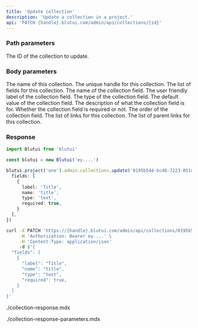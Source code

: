 ```yaml
---
title: 'Update collection'
description: 'Update a collection in a project.'
api: 'PATCH {handle}.blutui.com/admin/api/collections/{id}'
---
```


### Path parameters

<Parameter name="id" type="string" required>
The ID of the collection to update.
</Parameter>

### Body parameters

<Parameter name="name" type="string">
The name of this collection.
</Parameter>

<Parameter name="handle" type="string">
The unique handle for this collection.
</Parameter>

<Parameter name="fields" type="array">
The list of fields for this collection.
</Parameter>

<Parameter name="fields.*.name" type="string" required>
The name of the collection field.
</Parameter>

<Parameter name="fields.*.label" type="string" required>
The user friendly label of the collection field.
</Parameter>

<Parameter name="fields.*.type" type="string" required>
The type of the collection field.
</Parameter>

<Parameter name="fields.*.default_value" type="string | null">
The default value of the collection field.
</Parameter>

<Parameter name="fields.*.help_text" type="string | null">
The description of what the collection field is for.
</Parameter>

<Parameter name="fields.*.required" type="boolean">
Whether the collection field is required or not.
</Parameter>

<Parameter name="fields.*.order" type="number">
The order of the collection field.
</Parameter>

<Parameter name="links" type="array">
The list of links for this collection.
</Parameter>

<Parameter name="parent_links" type="array">
The list of parent links for this collection.
</Parameter>

### Response

```ts tab="Node.js"
import Blutui from 'blutui'

const blutui = new Blutui('ey....')

blutui.project('one').admin.collections.update('0195b544-bc46-7223-851d-3ce553b11ae6', {
  fields: [
    {
      label: 'Title',
      name: 'title',
      type: 'text',
      required: true,
    }
  ],
})
```

```bash tab="cURL"
curl -X PATCH 'https://{handle}.blutui.com/admin/api/collections/0195b544-bc46-7223-851d-3ce553b11ae6' \
     -H 'Authorization: Bearer ey....' \
     -H 'Content-Type: application/json'
     -d $'{
  "fields": [
    {
      "label": "Title",
      "name": "title",
      "type": "text",
      "required": true,
    }
  ]
}'
```

<include>./collection-response.mdx</include>

<include>./collection-response-parameters.mdx</include>
